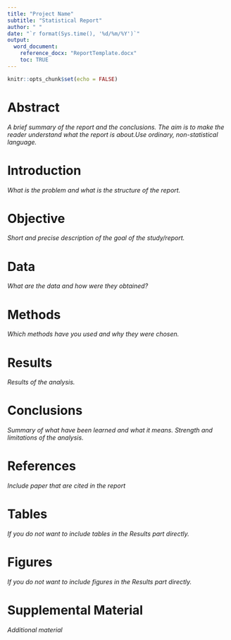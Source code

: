 ```yaml
---
title: "Project Name"
subtitle: "Statistical Report"
author: " "
date: "`r format(Sys.time(), '%d/%m/%Y')`"
output: 
  word_document:
    reference_docx: "ReportTemplate.docx"
    toc: TRUE
---
```


```r
knitr::opts_chunk$set(echo = FALSE)
```


\newpage

# Abstract 
*A brief summary of the report and the conclusions. The aim is to make the reader understand what the report is about.Use ordinary, non-statistical language.*

# Introduction
*What is the problem and what is the structure of the report.*

# Objective
*Short and precise description of the goal of the study/report.*

# Data
*What are the data and how were they obtained?*

# Methods
*Which methods have you used and why they were chosen.*

# Results
*Results of the analysis.*


# Conclusions
*Summary of what have been learned and what it means. Strength and limitations of the analysis.*

# References
*Include paper that are cited in the report*

# Tables
*If you do not want to include tables in the Results part directly.*

# Figures
*If you do not want to include figures in the Results part directly.*

# Supplemental Material
*Additional material*
